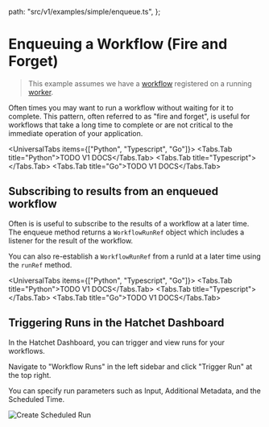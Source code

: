 
  path: "src/v1/examples/simple/enqueue.ts",
};


# Enqueuing a Workflow (Fire and Forget)

> This example assumes we have a [workflow](./basic-workflows.mdx) registered on a running [worker](./workers.mdx).

Often times you may want to run a workflow without waiting for it to complete. This pattern, often referred to as "fire and forget", is useful for workflows that take a long time to complete or are not critical to the immediate operation of your application.

<UniversalTabs items={["Python", "Typescript", "Go"]}>
  <Tabs.Tab title="Python">TODO V1 DOCS</Tabs.Tab>
  <Tabs.Tab title="Typescript">
    <GithubSnippet src={SimpleTs} target="Enqueuing a Workflow (Fire and Forget)" />
  </Tabs.Tab>
  <Tabs.Tab title="Go">TODO V1 DOCS</Tabs.Tab>
</UniversalTabs>

## Subscribing to results from an enqueued workflow

Often is is useful to subscribe to the results of a workflow at a later time. The enqueue method returns a `WorkflowRunRef` object which includes a listener for the result of the workflow. 

You can also re-establish a `WorkflowRunRef` from a runId at a later time using the `runRef` method.

<UniversalTabs items={["Python", "Typescript", "Go"]}>
  <Tabs.Tab title="Python">TODO V1 DOCS</Tabs.Tab>
  <Tabs.Tab title="Typescript">
    <GithubSnippet src={SimpleTs} target="Subscribing to results" />
  </Tabs.Tab>
  <Tabs.Tab title="Go">TODO V1 DOCS</Tabs.Tab>
</UniversalTabs>

## Triggering Runs in the Hatchet Dashboard

In the Hatchet Dashboard, you can trigger and view runs for your workflows.

Navigate to "Workflow Runs" in the left sidebar and click "Trigger Run" at the top right.

You can specify run parameters such as Input, Additional Metadata, and the Scheduled Time.

![Create Scheduled Run](../../public/schedule-dash.gif)
